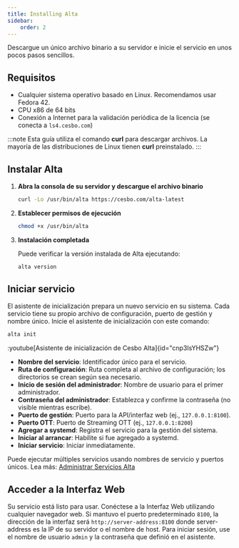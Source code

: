 ```yaml
---
title: Installing Alta
sidebar:
    order: 2
---
```



Descargue un único archivo binario a su servidor e inicie el servicio en unos pocos pasos sencillos.

## Requisitos

- Cualquier sistema operativo basado en Linux. Recomendamos usar Fedora 42.
- CPU x86 de 64 bits
- Conexión a Internet para la validación periódica de la licencia (se conecta a `ls4.cesbo.com`)

:::note
Esta guía utiliza el comando **curl** para descargar archivos. La mayoría de las distribuciones de Linux tienen **curl** preinstalado.
:::

## Instalar Alta

<Steps>

1. **Abra la consola de su servidor y descargue el archivo binario**

    ```sh
    curl -Lo /usr/bin/alta https://cesbo.com/alta-latest
    ```

2. **Establecer permisos de ejecución**

    ```sh
    chmod +x /usr/bin/alta
    ```

3. **Instalación completada**

    Puede verificar la versión instalada de Alta ejecutando:

    ```sh
    alta version
    ```

</Steps>

## Iniciar servicio

El asistente de inicialización prepara un nuevo servicio en su sistema. Cada servicio tiene su propio archivo de configuración, puerto de gestión y nombre único. Inicie el asistente de inicialización con este comando:

```sh
alta init
```

:youtube[Asistente de inicialización de Cesbo Alta]{id="cnp3IsYHSZw"}

- **Nombre del servicio**: Identificador único para el servicio.
- **Ruta de configuración**: Ruta completa al archivo de configuración; los directorios se crean según sea necesario.
- **Inicio de sesión del administrador**: Nombre de usuario para el primer administrador.
- **Contraseña del administrador**: Establezca y confirme la contraseña (no visible mientras escribe).
- **Puerto de gestión**: Puerto para la API/interfaz web (ej., `127.0.0.1:8100`).
- **Puerto OTT**: Puerto de Streaming OTT (ej., `127.0.0.1:8200`)
- **Agregar a systemd**: Registra el servicio para la gestión del sistema.
- **Iniciar al arrancar**: Habilite si fue agregado a systemd.
- **Iniciar servicio**: Iniciar inmediatamente.

Puede ejecutar múltiples servicios usando nombres de servicio y puertos únicos. Lea más: [Administrar Servicios Alta](/en/alta/admin-guide/manage-services)

## Acceder a la Interfaz Web

Su servicio está listo para usar. Conéctese a la Interfaz Web utilizando cualquier navegador web. Si mantuvo el puerto predeterminado `8100`, la dirección de la interfaz será `http://server-address:8100` donde server-address es la IP de su servidor o el nombre de host.
Para iniciar sesión, use el nombre de usuario `admin` y la contraseña que definió en el asistente.
